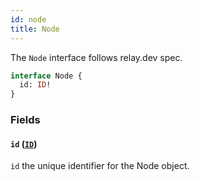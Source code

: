 ```yaml
---
id: node
title: Node
---
```



The `Node` interface follows relay.dev spec.

```graphql
interface Node {
  id: ID!
}
```


### Fields

#### `id` ([`ID`](/reference/scalars/id))

`id` the unique identifier for the Node object.




